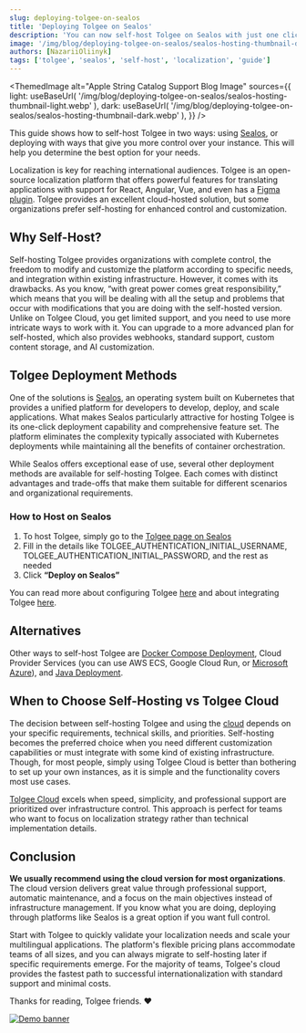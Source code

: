 ```yaml
---
slug: deploying-tolgee-on-sealos
title: 'Deploying Tolgee on Sealos'
description: 'You can now self-host Tolgee on Sealos with just one click'
image: '/img/blog/deploying-tolgee-on-sealos/sealos-hosting-thumbnail-dark.webp'
authors: [NazariiOliinyk]
tags: ['tolgee', 'sealos', 'self-host', 'localization', 'guide']
---
```



<ThemedImage
  alt="Apple String Catalog Support Blog Image"
  sources={{
    light: useBaseUrl(
      '/img/blog/deploying-tolgee-on-sealos/sealos-hosting-thumbnail-light.webp'
    ),
    dark: useBaseUrl(
      '/img/blog/deploying-tolgee-on-sealos/sealos-hosting-thumbnail-dark.webp'
    ),
  }}
/>

This guide shows how to self-host Tolgee in two ways: using [Sealos](https://sealos.io/), or deploying with ways that give you more control over your instance. This will help you determine the best option for your needs.

<!--truncate-->

Localization is key for reaching international audiences. Tolgee is an open-source localization platform that offers powerful features for translating applications with support for React, Angular, Vue, and even has a [Figma plugin](https://tolgee.io/apps-integrations/figma-plugin). Tolgee provides an excellent cloud-hosted solution, but some organizations prefer self-hosting for enhanced control and customization.

## Why Self-Host?

Self-hosting Tolgee provides organizations with complete control, the freedom to modify and customize the platform according to specific needs, and integration within existing infrastructure. However, it comes with its drawbacks. As you know, “with great power comes great responsibility,” which means that you will be dealing with all the setup and problems that occur with modifications that you are doing with the self-hosted version. Unlike on Tolgee Cloud, you get limited support, and you need to use more intricate ways to work with it. You can upgrade to a more advanced plan for self-hosted, which also provides webhooks, standard support, custom content storage, and AI customization.

## Tolgee Deployment Methods

One of the solutions is [Sealos](https://sealos.io/), an operating system built on Kubernetes that provides a unified platform for developers to develop, deploy, and scale applications. What makes Sealos particularly attractive for hosting Tolgee is its one-click deployment capability and comprehensive feature set. The platform eliminates the complexity typically associated with Kubernetes deployments while maintaining all the benefits of container orchestration.

While Sealos offers exceptional ease of use, several other deployment methods are available for self-hosting Tolgee. Each comes with distinct advantages and trade-offs that make them suitable for different scenarios and organizational requirements. 

### How to Host on Sealos

1. To host Tolgee, simply go to the [Tolgee page on Sealos](https://template.usw.sealos.io/deploy?templateName=tolgee) 
2. Fill in the details like TOLGEE_AUTHENTICATION_INITIAL_USERNAME, TOLGEE_AUTHENTICATION_INITIAL_PASSWORD, and the rest as needed
3. Click **“Deploy on Sealos”**

You can read more about configuring Tolgee [here](/platform/self_hosting/configuration) and about integrating Tolgee [here](/platform/integrations/about_integrations).

<ScreenshotWrapper src="/img/blog/deploying-tolgee-on-sealos/sealos-hosting-example.webp"
                   alt="Screenshot of the Tolgee page on Sealos" />

## Alternatives

Other ways to self-host Tolgee are [Docker Compose Deployment](/platform/self_hosting/running_with_docker), Cloud Provider Services (you can use AWS ECS, Google Cloud Run, or [Microsoft Azure](/platform/self_hosting/running_on_azure)), and [Java Deployment](/platform/self_hosting/running_with_java).


## When to Choose Self-Hosting vs Tolgee Cloud

The decision between self-hosting Tolgee and using the [cloud](https://tolgee.io/) depends on your specific requirements, technical skills, and priorities. Self-hosting becomes the preferred choice when you need different customization capabilities or must integrate with some kind of existing infrastructure. Though, for most people, simply using Tolgee Cloud is better than bothering to set up your own instances, as it is simple and the functionality covers most use cases.

[Tolgee Cloud](https://tolgee.io/) excels when speed, simplicity, and professional support are prioritized over infrastructure control. This approach is perfect for teams who want to focus on localization strategy rather than technical implementation details. 

## Conclusion

**We usually recommend using the cloud version for most organizations**. The cloud version delivers great value through professional support, automatic maintenance, and a focus on the main objectives instead of infrastructure management. If you know what you are doing, deploying through platforms like Sealos is a great option if you want full control.

Start with Tolgee to quickly validate your localization needs and scale your multilingual applications. The platform's flexible pricing plans accommodate teams of all sizes, and you can always migrate to self-hosting later if specific requirements emerge. For the majority of teams, Tolgee's cloud provides the fastest path to successful internationalization with standard support and minimal costs.

Thanks for reading, Tolgee friends. ❤️

[![Demo banner](/img/blog/blog-banners/banner-demo.webp)](https://calendly.com/tolgee/30min)
